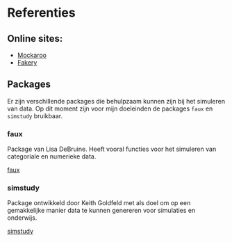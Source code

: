 # Referenties {#sec-referenties}

## Online sites:

-   [Mockaroo](https://www.mockaroo.com/)
-   [Fakery](https://fakery.dev/)

## Packages

Er zijn verschillende packages die behulpzaam kunnen zijn bij het simuleren van data. Op dit moment zijn voor mijn doeleinden de packages `faux` en `simstudy` bruikbaar.

### faux

Package van Lisa DeBruine. Heeft vooral functies voor het simuleren van categoriale en numerieke data.

[faux](https://debruine.github.io/faux/)

### simstudy

Package ontwikkeld door Keith Goldfeld met als doel om op een gemakkelijke manier data te kunnen genereren voor simulaties en onderwijs.

[simstudy](https://kgoldfeld.github.io/simstudy/)
